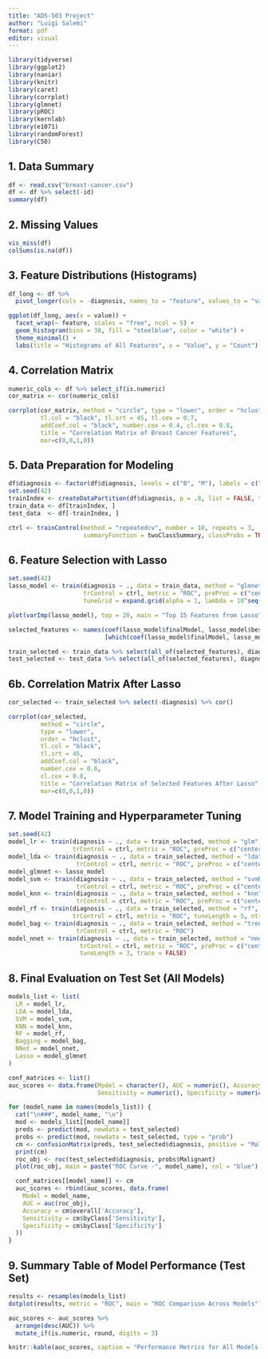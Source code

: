 ```yaml
---
title: "ADS-503 Project"
author: "Luigi Salemi"
format: pdf
editor: visual
---
```


```r
library(tidyverse)
library(ggplot2)
library(naniar)
library(knitr)
library(caret)
library(corrplot)
library(glmnet)
library(pROC)
library(kernlab)
library(e1071)
library(randomForest)
library(C50)
```

## 1. Data Summary

```r
df <- read.csv("breast-cancer.csv")
df <- df %>% select(-id)
summary(df)
```

## 2. Missing Values

```r
vis_miss(df)
colSums(is.na(df))
```

## 3. Feature Distributions (Histograms)

```r
df_long <- df %>%
  pivot_longer(cols = -diagnosis, names_to = "feature", values_to = "value")

ggplot(df_long, aes(x = value)) +
  facet_wrap(~ feature, scales = "free", ncol = 5) +
  geom_histogram(bins = 30, fill = "steelblue", color = "white") +
  theme_minimal() +
  labs(title = "Histograms of All Features", x = "Value", y = "Count")
```

## 4. Correlation Matrix

```r
numeric_cols <- df %>% select_if(is.numeric)
cor_matrix <- cor(numeric_cols)

corrplot(cor_matrix, method = "circle", type = "lower", order = "hclust", 
         tl.col = "black", tl.srt = 45, tl.cex = 0.7, 
         addCoef.col = "black", number.cex = 0.4, cl.cex = 0.8,
         title = "Correlation Matrix of Breast Cancer Features",
         mar=c(0,0,1,0))
```

## 5. Data Preparation for Modeling

```r
df$diagnosis <- factor(df$diagnosis, levels = c("B", "M"), labels = c("Benign", "Malignant"))
set.seed(42)
trainIndex <- createDataPartition(df$diagnosis, p = .8, list = FALSE, times = 1)
train_data <- df[trainIndex, ]
test_data  <- df[-trainIndex, ]

ctrl <- trainControl(method = "repeatedcv", number = 10, repeats = 3,
                     summaryFunction = twoClassSummary, classProbs = TRUE, savePredictions = "final")
```

## 6. Feature Selection with Lasso

```r
set.seed(42)
lasso_model <- train(diagnosis ~ ., data = train_data, method = "glmnet",
                     trControl = ctrl, metric = "ROC", preProc = c("center", "scale"),
                     tuneGrid = expand.grid(alpha = 1, lambda = 10^seq(-4, 0, length.out = 100)))

plot(varImp(lasso_model), top = 20, main = "Top 15 Features from Lasso")

selected_features <- names(coef(lasso_model$finalModel, lasso_model$bestTune$lambda)
                           [which(coef(lasso_model$finalModel, lasso_model$bestTune$lambda) != 0),])[-1]

train_selected <- train_data %>% select(all_of(selected_features), diagnosis)
test_selected <- test_data %>% select(all_of(selected_features), diagnosis)
```

## 6b. Correlation Matrix After Lasso

```r
cor_selected <- train_selected %>% select(-diagnosis) %>% cor()

corrplot(cor_selected,
         method = "circle",
         type = "lower",
         order = "hclust",
         tl.col = "black",
         tl.srt = 45,
         addCoef.col = "black",
         number.cex = 0.6,
         cl.cex = 0.8,
         title = "Correlation Matrix of Selected Features After Lasso",
         mar=c(0,0,1,0))
```

## 7. Model Training and Hyperparameter Tuning

```r
set.seed(42)
model_lr <- train(diagnosis ~ ., data = train_selected, method = "glm", 
                  trControl = ctrl, metric = "ROC", preProc = c("center", "scale"))
model_lda <- train(diagnosis ~ ., data = train_selected, method = "lda", 
                   trControl = ctrl, metric = "ROC", preProc = c("center", "scale"))
model_glmnet <- lasso_model
model_svm <- train(diagnosis ~ ., data = train_selected, method = "svmRadial", 
                   trControl = ctrl, metric = "ROC", preProc = c("center", "scale"), tuneLength = 5)
model_knn <- train(diagnosis ~ ., data = train_selected, method = "knn", 
                   trControl = ctrl, metric = "ROC", preProc = c("center", "scale"), tuneLength = 10)
model_rf <- train(diagnosis ~ ., data = train_selected, method = "rf", 
                  trControl = ctrl, metric = "ROC", tuneLength = 5, ntree = 500)
model_bag <- train(diagnosis ~ ., data = train_selected, method = "treebag",
                   trControl = ctrl, metric = "ROC")
model_nnet <- train(diagnosis ~ ., data = train_selected, method = "nnet",
                    trControl = ctrl, metric = "ROC", preProc = c("center", "scale"),
                    tuneLength = 3, trace = FALSE)
```

## 8. Final Evaluation on Test Set (All Models)

```r
models_list <- list(
  LR = model_lr,
  LDA = model_lda,
  SVM = model_svm,
  KNN = model_knn,
  RF = model_rf,
  Bagging = model_bag,
  NNet = model_nnet,
  Lasso = model_glmnet
)

conf_matrices <- list()
auc_scores <- data.frame(Model = character(), AUC = numeric(), Accuracy = numeric(), 
                         Sensitivity = numeric(), Specificity = numeric(), stringsAsFactors = FALSE)

for (model_name in names(models_list)) {
  cat("\n###", model_name, "\n")
  mod <- models_list[[model_name]]
  preds <- predict(mod, newdata = test_selected)
  probs <- predict(mod, newdata = test_selected, type = "prob")
  cm <- confusionMatrix(preds, test_selected$diagnosis, positive = "Malignant")
  print(cm)
  roc_obj <- roc(test_selected$diagnosis, probs$Malignant)
  plot(roc_obj, main = paste("ROC Curve -", model_name), col = "blue")

  conf_matrices[[model_name]] <- cm
  auc_scores <- rbind(auc_scores, data.frame(
    Model = model_name,
    AUC = auc(roc_obj),
    Accuracy = cm$overall['Accuracy'],
    Sensitivity = cm$byClass['Sensitivity'],
    Specificity = cm$byClass['Specificity']
  ))
}
```

## 9. Summary Table of Model Performance (Test Set)

```r
results <- resamples(models_list)
dotplot(results, metric = "ROC", main = "ROC Comparison Across Models")

auc_scores <- auc_scores %>%
  arrange(desc(AUC)) %>%
  mutate_if(is.numeric, round, digits = 3)

knitr::kable(auc_scores, caption = "Performance Metrics for All Models on Test Set")
```

``` markdown
```
